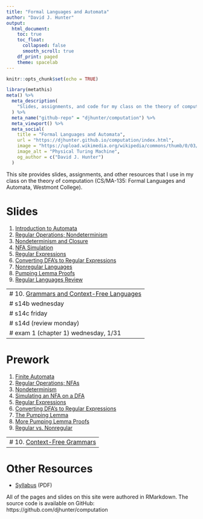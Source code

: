 ```yaml
---
title: "Formal Languages and Automata"
author: "David J. Hunter"
output:
  html_document:
    toc: true
    toc_float:
      collapsed: false
      smooth_scroll: true
    df_print: paged
    theme: spacelab
---
```


```r
knitr::opts_chunk$set(echo = TRUE)
```

```r
library(metathis)
meta() %>%
  meta_description(
    "Slides, assignments, and code for my class on the theory of computation: CS/MA-135: Formal Languages and Automata."
  ) %>%
  meta_name("github-repo" = "djhunter/computation") %>%
  meta_viewport() %>%
  meta_social(
    title = "Formal Languages and Automata",
    url = "https://djhunter.github.io/computation/index.html",
    image = "https://upload.wikimedia.org/wikipedia/commons/thumb/0/03/Turing_Machine_Model_Davey_2012.jpg/1280px-Turing_Machine_Model_Davey_2012.jpg",
    image_alt = "Physical Turing Machine",
    og_author = c("David J. Hunter")
  )
```

This site provides slides, assignments, and other resources that I use in my class on the theory of computation (CS/MA-135: Formal Languages and Automata, Westmont College).

# Slides 

1. [Introduction to Automata](slides/s1_1finite_automata.html) 
2. [Regular Operations; Nondeterminism](slides/s1_1Breg_ops.html)
3. [Nondeterminism and Closure](slides/s1_2Anodeterminism.html)
4. [NFA Simulation](slides/s1_2BNFAsimulator.html)
5. [Regular Expressions](slides/s1_3Areg_exp.html)
6. [Converting DFA's to Regular Expressions](slides/s1_3Bdfa_to_reg_exp.html)
7. [Nonregular Languages](slides/s1_4Apumping.html)
8. [Pumping Lemma Proofs](slides/s1_4Bplproofs.html)
9. [Regular Languages Review](slides/s1_4Cproblems.html)

---
# 10. [Grammars and Context-Free Languages](slides/s2_1Agrammars.html)
# s14b wednesday
# s14c friday
# s14d (review monday)
# exam 1 (chapter 1) wednesday, 1/31
---

# Prework

1. [Finite Automata](prework/p11Aautomata.pdf)
2. [Regular Operations; NFAs](prework/p11Bregops.pdf)
3. [Nondeterminism](prework/p12Anondeterminism.pdf)
4. [Simulating an NFA on a DFA](prework/p12Bnfasimulation.pdf)
5. [Regular Expressions](prework/p13Areg_exp.pdf)
6. [Converting DFA's to Regular Expressions](prework/p13Bdfa_to_reg_exp.pdf)
7. [The Pumping Lemma](prework/p14Apumping.pdf)
8. [More Pumping Lemma Proofs](prework/p14Bmorepump.pdf)
9. [Regular vs. Nonregular](prework/p14Cregprobs.pdf)

---
# 10. [Context-Free Grammars](prework/p21Acfg.pdf)
---

# Other Resources

- [Syllabus](syllabus/csma135hunterS24.pdf) (PDF)

All of the pages and slides on this site were authored in RMarkdown. The source code is available on GitHub: https://github.com/djhunter/computation

